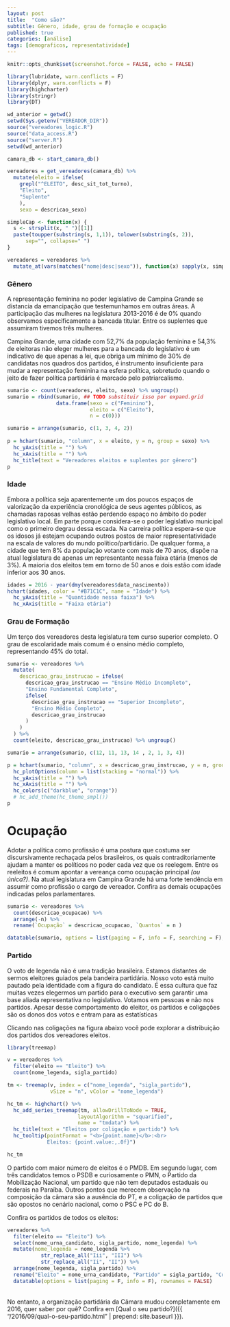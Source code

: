 ```yaml
---
layout: post
title:  "Como são?"
subtitle: Gênero, idade, grau de formação e ocupação
published: true
categories: [análise]
tags: [demograficos, representatividade]
---
```


```r
knitr::opts_chunk$set(screenshot.force = FALSE, echo = FALSE)

library(lubridate, warn.conflicts = F)
library(dplyr, warn.conflicts = F)
library(highcharter)
library(stringr)
library(DT)

wd_anterior = getwd()
setwd(Sys.getenv("VEREADOR_DIR"))
source("vereadores_logic.R")
source("data_access.R")
source("server.R")
setwd(wd_anterior) 

camara_db <- start_camara_db()
```


```r
vereadores = get_vereadores(camara_db) %>%
  mutate(eleito = ifelse(
    grepl("^ELEITO", desc_sit_tot_turno),
    "Eleito",
    "Suplente"
    ),
    sexo = descricao_sexo) 

simpleCap <- function(x) {
  s <- strsplit(x, " ")[[1]]
  paste(toupper(substring(s, 1,1)), tolower(substring(s, 2)),
      sep="", collapse=" ")
}

vereadores = vereadores %>% 
  mutate_at(vars(matches("nome|desc|sexo")), function(x) sapply(x, simpleCap))
```

### Gênero
A representação feminina no poder legislativo de Campina Grande se distancia da emancipação que testemunhamos em outras áreas. A participação das mulheres na legislatura 2013-2016 é de 0% quando observamos especificamente a bancada titular. Entre os suplentes que assumiram tivemos três mulheres.

Campina Grande, uma cidade com 52,7% da população feminina e 54,3% de eleitoras não eleger mulheres para a bancada do legislativo é um indicativo de que apenas a lei, que obriga um mínimo de 30% de candidatas nos quadros dos partidos, é instrumento insuficiente para mudar a representação feminina na esfera política, sobretudo quando o jeito de fazer política partidária é marcado pelo patriarcalismo.

<!-- População feminina de CG = 52,7% de acordo com o Censo 2010 (IBGE) -->

```r
sumario <- count(vereadores, eleito, sexo) %>% ungroup()
sumario = rbind(sumario, ## TODO substituir isso por expand.grid
                data.frame(sexo = c("Feminino"), 
                           eleito = c("Eleito"), 
                           n = c(0))) 

sumario = arrange(sumario, c(1, 3, 4, 2)) 
  
p = hchart(sumario, "column", x = eleito, y = n, group = sexo) %>% 
  hc_yAxis(title = "") %>% 
  hc_xAxis(title = "") %>% 
  hc_title(text = "Vereadores eleitos e suplentes por gênero")
p
```

### Idade

Embora a política seja aparentemente um dos poucos espaços de valorização da experiência cronológica de seus agentes públicos, as chamadas raposas velhas estão perdendo espaço no âmbito do poder legislativo local. Em parte porque considera-se o poder legislativo municipal como o primeiro degrau dessa escada. Na carreira política espera-se que os idosos já estejam ocupando outros postos de maior representatividade na escala de valores do mundo político/partidário. De qualquer forma, a cidade que tem 8% da população votante com mais de 70 anos, dispõe na atual legislatura de apenas um representante nessa faixa etária (menos de 3%). A maioria dos eleitos tem em torno de 50 anos e dois estão com idade inferior aos 30 anos.

<!-- 13648 + 8921 -->

```r
idades = 2016 - year(dmy(vereadores$data_nascimento))
hchart(idades, color = "#B71C1C", name = "Idade") %>% 
  hc_yAxis(title = "Quantidade nessa faixa") %>% 
  hc_xAxis(title = "Faixa etária")
```

### Grau de Formação

Um terço dos vereadores desta legislatura tem curso superior completo. O grau de escolaridade mais comum é o ensino médio completo, representando 45% do total.

```r
sumario <- vereadores %>% 
  mutate(
    descricao_grau_instrucao = ifelse(
      descricao_grau_instrucao == "Ensino Médio Incompleto",
      "Ensino Fundamental Completo",
      ifelse(
        descricao_grau_instrucao == "Superior Incompleto",
        "Ensino Médio Completo",
        descricao_grau_instrucao
      )
    )
  ) %>% 
  count(eleito, descricao_grau_instrucao) %>% ungroup()

sumario = arrange(sumario, c(12, 11, 13, 14 , 2, 1, 3, 4))

p = hchart(sumario, "column", x = descricao_grau_instrucao, y = n, group = eleito) %>% 
  hc_plotOptions(column = list(stacking = "normal")) %>% 
  hc_yAxis(title = "") %>% 
  hc_xAxis(title = "") %>% 
  hc_colors(c("darkblue", "orange"))
  # hc_add_theme(hc_theme_smpl())
p
```

# Ocupação

Adotar a política como profissão é uma postura que costuma ser discursivamente rechaçada pelos brasileiros, os quais contraditoriamente ajudam a manter os políticos no poder cada vez que os reelegem. Entre os reeleitos é comum apontar a vereança como ocupação principal *(ou única?)*. Na atual legislatura em Campina Grande há uma forte tendência em assumir como profissão o cargo de vereador. Confira as demais ocupações indicadas pelos parlamentares.

```r
sumario <- vereadores %>% 
  count(descricao_ocupacao) %>% 
  arrange(-n) %>% 
  rename(`Ocupação` = descricao_ocupacao, `Quantos` = n )

datatable(sumario, options = list(paging = F, info = F, searching = F), rownames = FALSE)
```

### Partido

O voto de legenda não é uma tradição brasileira. Estamos distantes de sermos eleitores guiados pela bandeira partidária. Nosso voto está muito pautado pela identidade com a figura do candidato. É essa cultura que faz muitas vezes elegermos um partido para o executivo sem garantir uma base aliada representativa no legislativo. Votamos em pessoas e não nos partidos. Apesar desse comportamento do eleitor, os partidos e coligações são os donos dos votos e entram para as estatísticas

Clicando nas coligações na figura abaixo você pode explorar a distribuição dos partidos dos vereadores eleitos.

```r
library(treemap)

v = vereadores %>% 
  filter(eleito == "Eleito") %>% 
  count(nome_legenda, sigla_partido)

tm <- treemap(v, index = c("nome_legenda", "sigla_partido"),
              vSize = "n", vColor = "nome_legenda")
```
```r
hc_tm <- highchart() %>% 
  hc_add_series_treemap(tm, allowDrillToNode = TRUE,
                       layoutAlgorithm = "squarified",
                       name = "tmdata") %>% 
  hc_title(text = "Eleitos por coligação e partido") %>% 
  hc_tooltip(pointFormat = "<b>{point.name}</b>:<br>
             Eleitos: {point.value:,.0f}")

hc_tm 
```

O partido com maior número de eleitos é o PMDB. Em segundo lugar, com três candidatos temos o PSDB e curiosamente o PMN, o Partido da Mobilização Nacional, um partido que não tem deputados estaduais ou federais na Paraíba. Outros pontos que merecem observação na composição da câmara são a ausência do PT, e a coligação de partidos que são opostos no cenário nacional, como o PSC e PC do B. 

Confira os partidos de todos os eleitos:

```r
vereadores %>% 
  filter(eleito == "Eleito") %>% 
  select(nome_urna_candidato, sigla_partido, nome_legenda) %>% 
  mutate(nome_legenda = nome_legenda %>% 
           str_replace_all("Iii", "III") %>% 
           str_replace_all("Ii", "II")) %>% 
  arrange(nome_legenda, sigla_partido) %>%
  rename("Eleito" = nome_urna_candidato, "Partido" = sigla_partido, "Coligação" = nome_legenda) %>% 
  datatable(options = list(paging = F, info = F), rownames = FALSE)
```
<br/>
No entanto, a organização partidária da Câmara mudou completamente em 2016, quer saber por quê? Confira em [Qual o seu partido?]({{ "/2016/09/qual-o-seu-partido.html" | prepend: site.baseurl }}).
